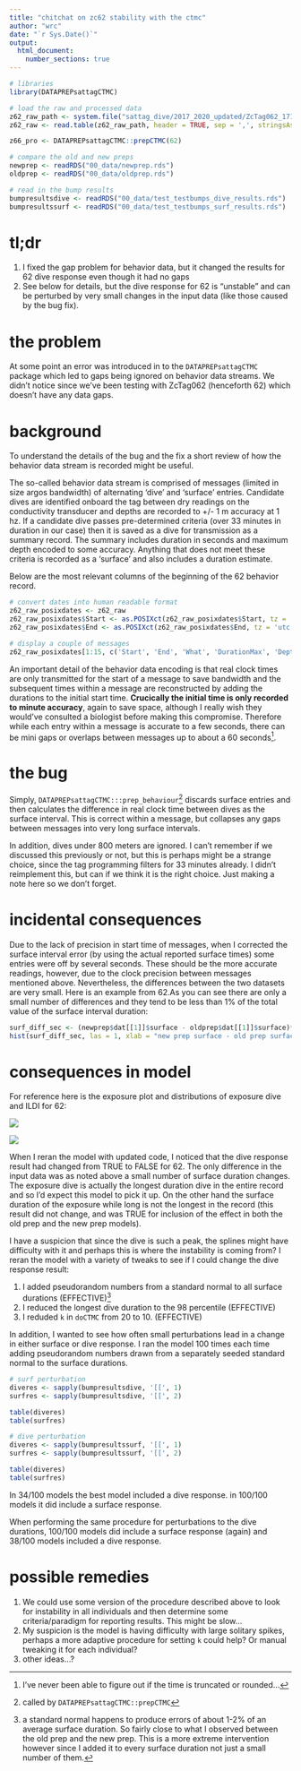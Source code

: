 ```yaml
---
title: "chitchat on zc62 stability with the ctmc"
author: "wrc"
date: "`r Sys.Date()`"
output: 
  html_document:
    number_sections: true
---
```


```r
# libraries
library(DATAPREPsattagCTMC)

# load the raw and processed data
z62_raw_path <- system.file("sattag_dive/2017_2020_updated/ZcTag062_171170_L2_gonio_pressuresensor_behavior.csv", package="DATAPREPsattagCTMC")
z62_raw <- read.table(z62_raw_path, header = TRUE, sep = ',', stringsAsFactors = FALSE)

z66_pro <- DATAPREPsattagCTMC::prepCTMC(62)

# compare the old and new preps
newprep <- readRDS("00_data/newprep.rds")
oldprep <- readRDS("00_data/oldprep.rds")

# read in the bump results
bumpresultsdive <- readRDS("00_data/test_testbumps_dive_results.rds")
bumpresultssurf <- readRDS("00_data/test_testbumps_surf_results.rds")
```

# tl;dr

1. I fixed the gap problem for behavior data, but it changed the results for 62 dive response even though it had no gaps
2. See below for details, but the dive response for 62 is "unstable" and can be perturbed by very small changes in the input data (like those caused by the bug fix).

# the problem

At some point an error was introduced in to the `DATAPREPsattagCTMC` package which led to gaps being ignored on behavior data streams. We didn't notice since we've been testing with ZcTag062 (henceforth 62) which doesn't have any data gaps.

# background

To understand the details of the bug and the fix a short review of how the behavior data stream is recorded might be useful. 

The so-called behavior data stream is comprised of messages (limited in size argos bandwidth) of alternating 'dive' and 'surface' entries. Candidate dives are identified onboard the tag between dry readings on the conductivity transducer and depths are recorded to +/- 1 m accuracy at 1 hz. If a candidate dive passes pre-determined criteria (over 33 minutes in duration in our case) then it is saved as a dive for transmission as a summary record. The summary includes duration in seconds and maximum depth encoded to some accuracy. Anything that does not meet these criteria is recorded as a 'surface' and also includes a duration estimate.

Below are the most relevant columns of the beginning of the 62 behavior record.

```r
# convert dates into human readable format
z62_raw_posixdates <- z62_raw
z62_raw_posixdates$Start <- as.POSIXct(z62_raw_posixdates$Start, tz = 'utc', origin = '1970-01-01')
z62_raw_posixdates$End <- as.POSIXct(z62_raw_posixdates$End, tz = 'utc', origin = '1970-01-01')

# display a couple of messages
z62_raw_posixdates[1:15, c('Start', 'End', 'What', 'DurationMax', 'DepthMax')]
```

An important detail of the behavior data encoding is that real clock times are only transmitted for the start of a message to save bandwidth and the subsequent times within a message are reconstructed by adding the durations to the initial start time. **Crucically the initial time is only recorded to minute accuracy**, again to save space, although I really wish they would've consulted a biologist before making this compromise. Therefore while each entry within a message is accurate to a few seconds, there can be mini gaps or overlaps between messages up to about a 60 seconds^[I've never been able to figure out if the time is truncated or rounded...].

# the bug

Simply, `DATAPREPsattagCTMC:::prep_behaviour`^[called by `DATAPREPsattagCTMC::prepCTMC`]  discards surface entries and then calculates the difference in real clock time between dives as the surface interval. This is correct within a message, but collapses any gaps between messages into very long surface intervals.

In addition, dives under 800 meters are ignored. I can't remember if we discussed this previously or not, but this is perhaps might be a strange choice, since the tag programming filters for 33 minutes already. I didn't reimplement this, but can if we think it is the right choice. Just making a note here so we don't forget.

# incidental consequences

Due to the lack of precision in start time of messages, when I corrected the surface interval error (by using the actual reported surface times) some entries were off by several seconds. These should be the more accurate readings, however, due to the clock precision between messages mentioned above. Nevertheless, the differences between the two datasets are very small. Here is an example from 62.As you can see there are only a small number of differences and they tend to be less than 1% of the total value of the surface interval duration:

```r
surf_diff_sec <- (newprep$dat[[1]]$surface - oldprep$dat[[1]]$surface)*60 # in seconds
hist(surf_diff_sec, las = 1, xlab = "new prep surface - old prep surface (in seconds)", main = "")
```

# consequences in model

For reference here is the exposure plot and distributions of exposure dive and ILDI for 62:

![](01_displays/62_pseudoprofile.png)

![](01_displays/62_univariate.png)

When I reran the model with updated code, I noticed that the dive response result had changed from TRUE to FALSE for 62. The only difference in the input data was as noted above a small number of surface duration changes. The exposure dive is actually the longest duration dive in the entire record and so I'd expect this model to pick it up. On the other hand the surface duration of the exposure while long is not the longest in the record (this result did not change, and was TRUE for inclusion of the effect in both the old prep and the new prep models).

I have a suspicion that since the dive is such a peak, the splines might have difficulty with it and perhaps this is where the instability is coming from? I reran the model with a variety of tweaks to see if I could change the dive response result:

1. I added pseudorandom numbers from a standard normal to all surface durations (EFFECTIVE)^[a standard normal happens to produce errors of about 1-2% of an average surface duration. So fairly close to what I observed between the old prep and the new prep. This is a more extreme intervention however since I added it to every surface duration not just a small number of them.]
1. I reduced the longest dive duration to the 98 percentile (EFFECTIVE)
1. I reduded `k` in `doCTMC` from 20 to 10. (EFFECTIVE)

In addition, I wanted to see how often small perturbations lead in a change in either surface or dive response. I ran the model 100 times each time adding pseudorandom numbers drawn from a separately seeded standard normal to the surface durations.

```r
# surf perturbation
diveres <- sapply(bumpresultsdive, '[[', 1)
surfres <- sapply(bumpresultsdive, '[[', 2)

table(diveres)
table(surfres)

# dive perturbation
diveres <- sapply(bumpresultssurf, '[[', 1)
surfres <- sapply(bumpresultssurf, '[[', 2)

table(diveres)
table(surfres)
```

In 34/100 models the best model included a dive response. in 100/100 models it did include a surface response.

When performing the same procedure for perturbations to the dive durations, 100/100 models did include a surface response (again) and 38/100 models included a dive response. 

# possible remedies

1. We could use some version of the procedure described above to look for instability in all individuals and then determine some criteria/paradigm for reporting results. This might be slow...
1. My suspicion is the model is having difficulty with large solitary spikes, perhaps a more adaptive procedure for setting `k` could help? Or manual tweaking it for each individual?
1. other ideas...?


